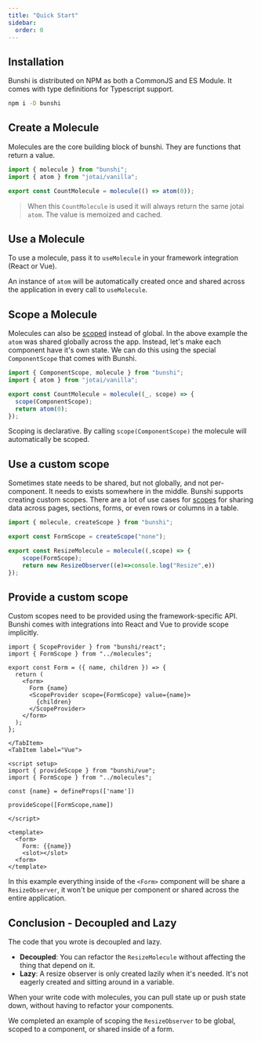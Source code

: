 ```yaml
---
title: "Quick Start"
sidebar:
  order: 0
---
```



## Installation

Bunshi is distributed on NPM as both a CommonJS and ES Module. It comes with type definitions for Typescript support.

```sh
npm i -D bunshi
```

## Create a Molecule

Molecules are the core building block of bunshi. They are functions that return a value.

```ts
import { molecule } from "bunshi";
import { atom } from "jotai/vanilla";

export const CountMolecule = molecule(() => atom(0));

```

> When this `CountMolecule` is used it will always return the same jotai `atom`. The value is memoized and cached.

## Use a Molecule

To use a molecule, pass it to `useMolecule` in your framework integration (React or Vue).

<Tabs>
  <TabItem label="React">
    <CodeEditor files={{
      "App.tsx": quickstart.ReactApp,
      "molecules.ts": quickstart.molecules
    }}
    dependencies={{
      "jotai":"^2.5",
    }}
     />
  </TabItem>
  <TabItem label="Vue">
    <CodeEditor 
    files={{
      "src/App.vue": quickstart.VueApp,
      "src/Counter.vue": quickstart.VueCounter,
      "src/molecules.ts": quickstart.molecules
    }} 
    dependencies={{
      "jotai":"^2.5",
      "jotai-vue":"^0.1"
    }}
    template="vite-vue" />
  </TabItem>
</Tabs>

An instance of `atom` will be automatically created once and shared across the application in every call to `useMolecule`.

## Scope a Molecule

Molecules can also be [scoped](/concepts/scopes) instead of global. In the above example the `atom` was shared globally across the app.
Instead, let's make each component have it's own state. We can do this using the special `ComponentScope` that comes with Bunshi.

```ts
import { ComponentScope, molecule } from "bunshi";
import { atom } from "jotai/vanilla";

export const CountMolecule = molecule((_, scope) => {
  scope(ComponentScope);
  return atom(0);
});

```

Scoping is declarative. By calling `scope(ComponentScope)` the molecule will automatically be scoped.

<Tabs>
  <TabItem label="React">
    <CodeEditor files={{
      "App.tsx": quickstart.ReactApp,
      "molecules.ts": quickstart.molecules2
    }}
    dependencies={{
      "jotai":"^2.5",
    }}
     />
  </TabItem>
  <TabItem label="Vue">
    <CodeEditor 
    files={{
      "src/App.vue": quickstart.VueApp,
      "src/Counter.vue": quickstart.VueCounter,
      "src/molecules.ts": quickstart.molecules2
    }} 
    dependencies={{
      "jotai":"^2.5",
      "jotai-vue":"^0.1"
    }}
    template="vite-vue" />
  </TabItem>
</Tabs>

## Use a custom scope

Sometimes state needs to be shared, but not globally, and not per-component. It needs to exists somewhere in the middle. Bunshi supports creating custom scopes.
There are a lot of use cases for [scopes](/concepts/scopes) for sharing data across pages, sections, forms, or even rows or columns in a table.

```ts
import { molecule, createScope } from "bunshi";

export const FormScope = createScope("none");

export const ResizeMolecule = molecule((,scope) => {
    scope(FormScope);
    return new ResizeObserver((e)=>console.log("Resize",e))
});
```

## Provide a custom scope

Custom scopes need to be provided using the framework-specific API. Bunshi comes with integrations into React and Vue to provide scope implicitly.

<Tabs>
	<TabItem label="React">

```tsx
import { ScopeProvider } from "bunshi/react";
import { FormScope } from "../molecules";

export const Form = ({ name, children }) => {
  return (
    <form>
      Form {name}
      <ScopeProvider scope={FormScope} value={name}>
        {children}
      </ScopeProvider>
    </form>
  );
};
```

    </TabItem>
    <TabItem label="Vue">

```vue
<script setup>
import { provideScope } from "bunshi/vue";
import { FormScope } from "../molecules";

const {name} = defineProps(['name'])

provideScope([FormScope,name])

</script>

<template>
  <form>
    Form: {{name}}
    <slot></slot>
  <form>
</template>

```

</TabItem>
</Tabs>

In this example everything inside of the `<Form>` component will be share a `ResizeObserver`, it won't be unique per component
or shared across the entire application.

## Conclusion - Decoupled and Lazy

The code that you wrote is decoupled and lazy.

- **Decoupled**: You can refactor the `ResizeMolecule` without affecting the thing that depend on it.
- **Lazy**: A resize observer is only created lazily when it's needed. It's not eagerly created and sitting around in a variable.

When your write code with molecules, you can pull state up or push state down, without having to refactor your components.

We completed an example of scoping the `ResizeObserver` to be global, scoped to a component, or shared inside of a form.
